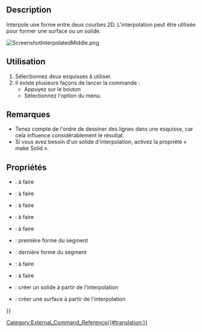 <languages/>

{{Docnav/fr
|[[CurvedShapes_CurvedSegment/fr|CurvedSegment]]
|[[CurvedShapes_SurfaceCut/fr|SurfaceCut]]
|[[CurvedShapes_Workbench/fr|CurvedShapes]]
|IconL=CurvedShapes_CurvedSegment.svg
|IconR=CurvedShapes_SurfaceCut.svg
|IconC=CurvedShapes_workbench_icon.svg
}}

{{GuiCommand/fr
|Name=CurvedShapes InterpolatedMiddle
|Name/fr=CurvedShapes InterpolatedMiddle
|MenuLocation=Curved Shapes → Interpolated Middle
|Workbenches=[[CurvedShapes Workbench/fr|CurvedShapes]]
|Shortcut=
|SeeAlso=
}}

==Description==

Interpole une forme entre deux courbes 2D. L'interpolation peut être utilisée pour former une surface ou un solide.

[[File:ScreenshotInterpolatedMiddle.png|none|thumb]]
{{Caption|Image d'un projet FreeCAD simple avec deux esquisses réalisées à l'aide de l'outil InterpolatedMiddle}}

<span id="Usage"></span>
==Utilisation==

# Sélectionnez deux esquisses à utiliser.
# Il existe plusieurs façons de lancer la commande :
#* Appuyez sur le bouton {{Button|[[Image:CurvedShapes_InterpolatedMiddle.svg|16px]] [[CurvedShapes_InterpolatedMiddle/fr|Interpolated Middle]]}}
#* Sélectionnez l'option {{MenuCommand|Curved Shapes → [[Image:CurvedShapes_InterpolatedMiddle.svg|16px]] Interpolated Middle}} du menu.

<span id="Notes"></span>
==Remarques==

* Tenez compte de l'ordre de dessiner des lignes dans une esquisse, car cela influence considérablement le résultat.
* Si vous avez besoin d'un solide d'interpolation, activez la propriété « make Solid ».

<span id="Properties"></span>
==Propriétés==

{{Properties_Title|Interpolated Middle}}

* {{PropertyData|Interpolation Points}} : à faire
* {{PropertyData|Loft Max Degree}} : à faire
* {{PropertyData|Max Loft Size}} : à faire
* {{PropertyData|Normal Shape1}} : à faire
* {{PropertyData|Normal Shape2}} : à faire
* {{PropertyData|Shape1}} : première forme du segment
* {{PropertyData|Shape2}} : dernière forme du segment
* {{PropertyData|Twist}} : à faire
* {{PropertyData|Twist Reverse}} : à faire
* {{PropertyData|make Solid}} : créer un solide à partir de l'interpolation
* {{PropertyData|make Surface}} : créer une surface à partir de l'interpolation


{{Docnav/fr
|[[CurvedShapes_CurvedSegment/fr|CurvedSegment]]
|[[CurvedShapes_SurfaceCut/fr|SurfaceCut]]
|[[CurvedShapes_Workbench/fr|CurvedShapes]]
|IconL=CurvedShapes_CurvedSegment.svg
|IconR=CurvedShapes_SurfaceCut.svg
|IconC=CurvedShapes_workbench_icon.svg
}}

{{Userdocnavi{{#translation:}}}}
[[Category:External_Command_Reference{{#translation:}}]]